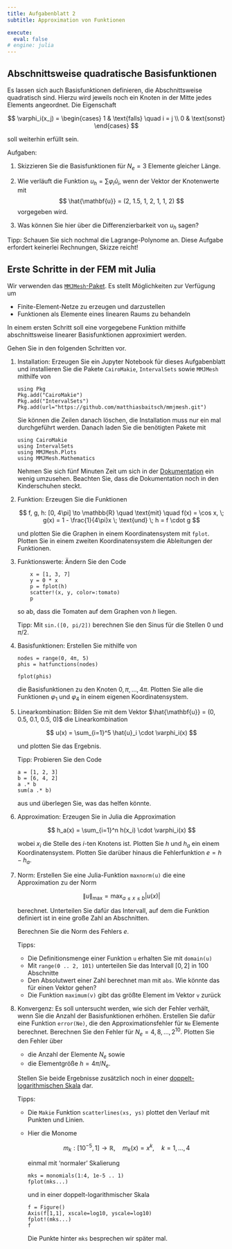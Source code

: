 ```yaml
---
title: Aufgabenblatt 2
subtitle: Approximation von Funktionen

execute: 
  eval: false
# engine: julia
---
```


## Abschnittsweise quadratische Basisfunktionen

Es lassen sich auch Basisfunktionen definieren, die Abschnittsweise quadratisch sind. Hierzu wird jeweils noch ein Knoten in der Mitte jedes Elements angeordnet. Die Eigenschaft

$$
  \varphi_i(x_j) =
  \begin{cases}
    1 & \text{falls} \quad i = j \\
    0 & \text{sonst}
  \end{cases}
$$

soll weiterhin erfüllt sein. 

Aufgaben:

1. Skizzieren Sie die Basisfunktionen für $N_e = 3$ Elemente gleicher Länge. 
1. Wie verläuft die Funktion $u_h = \sum \varphi_i\hat u_i$, wenn der Vektor der Knotenwerte mit 
  $$
    \hat{\mathbf{u}} = (2, 1.5, 1, 2, 1, 1, 2)
  $$
  vorgegeben wird. 

1. Was können Sie hier über die Differenzierbarkeit von $u_h$ sagen?

Tipp: Schauen Sie sich nochmal die Lagrange-Polynome an. Diese Aufgabe erfordert keinerlei Rechnungen, Skizze reicht!

## Erste Schritte in der FEM mit Julia

Wir verwenden das [`MMJMesh`-Paket](https://github.com/matthiasbaitsch/mmjmesh). Es stellt Möglichkeiten zur Verfügung um

- Finite-Element-Netze zu erzeugen und darzustellen
- Funktionen als Elemente eines linearen Raums zu behandeln

In einem ersten Schritt soll eine vorgegebene Funktion mithilfe abschnittsweise linearer Basisfunktionen approximiert werden.

Gehen Sie in den folgenden Schritten vor.

1. Installation: Erzeugen Sie ein Jupyter Notebook für dieses Aufgabenblatt und installieren Sie die Pakete `CairoMakie`, `IntervalSets` sowie `MMJMesh` mithilfe von

    ```.julia
    using Pkg
    Pkg.add("CairoMakie")
    Pkg.add("IntervalSets")
    Pkg.add(url="https://github.com/matthiasbaitsch/mmjmesh.git")
    ```

    Sie können die Zeilen danach löschen, die Installation muss nur ein mal durchgeführt werden. Danach laden Sie die benötigten Pakete mit

    ```.julia
    using CairoMakie
    using IntervalSets
    using MMJMesh.Plots
    using MMJMesh.Mathematics
    ```

    Nehmen Sie sich fünf Minuten Zeit um sich in der [Dokumentation](https://matthiasbaitsch.github.io/mmjmesh/guide/) ein wenig umzusehen. Beachten Sie, dass die Dokumentation noch in den Kinderschuhen steckt.

1. Funktion: Erzeugen Sie die Funktionen 

    $$
        f, g, h: [0, 4\pi] \to \mathbb{R} \quad \text{mit} \quad f(x) = \cos x, \; g(x) = 1 - \frac{1}{4\pi}x \; \text{und} \; h = f \cdot g
    $$

    und plotten Sie die Graphen in einem Koordinatensystem mit `fplot`. Plotten Sie in einem zweiten Koordinatensystem die Ableitungen der Funktionen.

1. Funktionswerte: Ändern Sie den Code

    ```.julia
        x = [1, 3, 7]
        y = 0 * x
        p = fplot(h)
        scatter!(x, y, color=:tomato)
        p 
    ```

    so ab, dass die Tomaten auf dem Graphen von $h$ liegen. 
    
    Tipp: Mit `sin.([0, pi/2])` berechnen Sie den Sinus für die Stellen $0$ und $\pi/2$.

1. Basisfunktionen: Erstellen Sie mithilfe von

    ```.julia
    nodes = range(0, 4π, 5)
    phis = hatfunctions(nodes)

    fplot(phis)
    ```

    die Basisfunktionen zu den Knoten $0, \pi, \dots, 4\pi$. Plotten Sie alle die Funktionen $\varphi_1$ und $\varphi_4$ in einem eigenen Koordinatensystem.

1. Linearkombination: Bilden Sie mit dem Vektor $\hat{\mathbf{u}} = (0, 0.5, 0.1, 0.5, 0)$ die Linearkombination 

    $$
        u(x) = \sum_{i=1}^5 \hat{u}_i \cdot \varphi_i(x)
    $$ 
    
    und plotten Sie das Ergebnis. 
    
    Tipp: Probieren Sie den Code 

    ```.julia
    a = [1, 2, 3]
    b = [6, 4, 2]
    a .* b
    sum(a .* b)
    ```  

    aus und überlegen Sie, was das helfen könnte.

1. Approximation: Erzeugen Sie in Julia die Approximation

    $$
        h_a(x) = \sum_{i=1}^n h(x_i) \cdot \varphi_i(x)
    $$

    wobei $x_i$ die Stelle des $i$-ten Knotens ist. Plotten Sie $h$ und $h_a$ ein einem Koordinatensystem. Plotten Sie darüber hinaus die Fehlerfunktion $e = h - h_a$.

1. Norm: Erstellen Sie eine Julia-Funktion `maxnorm(u)` die eine Approximation zu der Norm

    $$
        \|u\|_\mathrm{max} = \max_{a \leq x \leq b} |u(x)|
    $$

    berechnet. Unterteilen Sie dafür das Intervall, auf dem die Funktion definiert ist in eine große Zahl an Abschnitten. 

    Berechnen Sie die Norm des Fehlers $e$.

    Tipps:

    - Die Definitionsmenge einer Funktion `u` erhalten Sie mit `domain(u)`
    - Mit `range(0 .. 2, 101)` unterteilen Sie das Intervall $[0, 2]$ in 100 Abschnitte
    - Den Absolutwert einer Zahl berechnet man mit `abs`. Wie könnte das für einen Vektor gehen?
    - Die Funktion `maximum(v)` gibt das größte Element im Vektor `v` zurück

1. Konvergenz: Es soll untersucht werden, wie sich der Fehler verhält, wenn Sie die Anzahl der Basisfunktionen erhöhen. Erstellen Sie dafür eine Funktion `error(Ne)`, die den Approximationsfehler für `Ne` Elemente berechnet. Berechnen Sie den Fehler für $N_e = 4, 8, \dots, 2^{10}$. Plotten Sie den Fehler über

    - die Anzahl der Elemente $N_e$ sowie
    - die Elementgröße $h = 4\pi / N_e$.

    Stellen Sie beide Ergebnisse zusätzlich noch in einer [doppelt-logarithmischen Skala](https://docs.makie.org/stable/reference/blocks/axis#xscale) dar.

    Tipps: 

    - Die `Makie` Funktion `scatterlines(xs, ys)` plottet den Verlauf mit Punkten und Linien.
    - Hier die Monome 
    
      $$
        m_k : [10^{-5}, 1] \to \mathbb{R}, \quad m_k(x) = x^k, \quad k = 1, \dots, 4
      $$ 
    
      einmal mit 'normaler' Skalierung

      ```.julia
      mks = monomials(1:4, 1e-5 .. 1)
      fplot(mks...)
      ```

      und in einer doppelt-logarithmischer Skala

      ```.julia
      f = Figure()
      Axis(f[1,1], xscale=log10, yscale=log10)
      fplot!(mks...)
      f
      ```

      Die Punkte hinter `mks` besprechen wir später mal.
    






